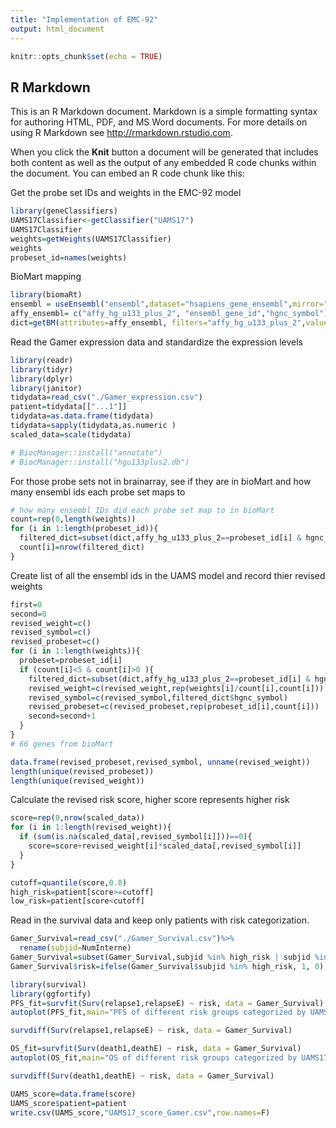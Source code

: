 ```yaml
---
title: "Implementation of EMC-92"
output: html_document
---
```


```r
knitr::opts_chunk$set(echo = TRUE)
```

## R Markdown

This is an R Markdown document. Markdown is a simple formatting syntax for authoring HTML, PDF, and MS Word documents. For more details on using R Markdown see <http://rmarkdown.rstudio.com>.

When you click the **Knit** button a document will be generated that includes both content as well as the output of any embedded R code chunks within the document. You can embed an R code chunk like this:


Get the probe set IDs and weights in the EMC-92 model
```r
library(geneClassifiers)
UAMS17Classifier<-getClassifier("UAMS17")
UAMS17Classifier
weights=getWeights(UAMS17Classifier)
weights
probeset_id=names(weights)
```

BioMart mapping
```r
library(biomaRt) 
ensembl = useEnsembl("ensembl",dataset="hsapiens_gene_ensembl",mirror="www") 
affy_ensembl= c("affy_hg_u133_plus_2", "ensembl_gene_id","hgnc_symbol")
dict=getBM(attributes=affy_ensembl, filters="affy_hg_u133_plus_2",values = probeset_id, mart = ensembl)
```

Read the Gamer expression data and standardize the expression levels
```r
library(readr)
library(tidyr)
library(dplyr)
library(janitor)
tidydata=read_csv("./Gamer_expression.csv")
patient=tidydata[["...1"]]
tidydata=as.data.frame(tidydata)
tidydata=sapply(tidydata,as.numeric )
scaled_data=scale(tidydata)
```


```r
# BiocManager::install("annotate")
# BiocManager::install("hgu133plus2.db")
```


For those probe sets not in brainarray, see if they are in bioMart and how many ensembl ids each probe set maps to
```r
# how many ensembl IDs did each probe set map to in bioMart
count=rep(0,length(weights))
for (i in 1:length(probeset_id)){
  filtered_dict=subset(dict,affy_hg_u133_plus_2==probeset_id[i] & hgnc_symbol %in% sub('\\.[0-9]*$', '', colnames(scaled_data)))
  count[i]=nrow(filtered_dict)
}
```

Create list of all the ensembl ids in the UAMS model and record thier revised weights
```r
first=0
second=0
revised_weight=c()
revised_symbol=c()
revised_probeset=c()
for (i in 1:length(weights)){
  probeset=probeset_id[i]
  if (count[i]<5 & count[i]>0 ){
    filtered_dict=subset(dict,affy_hg_u133_plus_2==probeset_id[i] & hgnc_symbol %in% sub('\\.[0-9]*$', '', colnames(scaled_data)))
    revised_weight=c(revised_weight,rep(weights[i]/count[i],count[i])) # take the average of multiple symbol genes mapping to the same probe set
    revised_symbol=c(revised_symbol,filtered_dict$hgnc_symbol)
    revised_probeset=c(revised_probeset,rep(probeset_id[i],count[i]))
    second=second+1
  }
}
# 66 genes from bioMart
```

```r
data.frame(revised_probeset,revised_symbol, unname(revised_weight))
length(unique(revised_probeset))
length(unique(revised_weight))
```


Calculate the revised risk score, higher score represents higher risk
```r
score=rep(0,nrow(scaled_data))
for (i in 1:length(revised_weight)){
  if (sum(is.na(scaled_data[,revised_symbol[i]]))==0){
    score=score+revised_weight[i]*scaled_data[,revised_symbol[i]]
  }
}
```

```r
cutoff=quantile(score,0.8)
high_risk=patient[score>=cutoff]
low_risk=patient[score<cutoff]
```



Read in the survival data and keep only patients with risk categorization.
```r
Gamer_Survival=read_csv("./Gamer_Survival.csv")%>%
  rename(subjid=NumInterne)
Gamer_Survival=subset(Gamer_Survival,subjid %in% high_risk | subjid %in% low_risk)
Gamer_Survival$risk=ifelse(Gamer_Survival$subjid %in% high_risk, 1, 0) #risk=1 represents high risk
```

```r
library(survival)
library(ggfortify)
PFS_fit=survfit(Surv(relapse1,relapseE) ~ risk, data = Gamer_Survival)
autoplot(PFS_fit,main="PFS of different risk groups categorized by UAMS-17")
```
```r
survdiff(Surv(relapse1,relapseE) ~ risk, data = Gamer_Survival)
```

```r
OS_fit=survfit(Surv(death1,deathE) ~ risk, data = Gamer_Survival)
autoplot(OS_fit,main="OS of different risk groups categorized by UAMS17")
```
```r
survdiff(Surv(death1,deathE) ~ risk, data = Gamer_Survival)
```

```r
UAMS_score=data.frame(score)
UAMS_score$patient=patient
write.csv(UAMS_score,"UAMS17_score_Gamer.csv",row.names=F)
```

